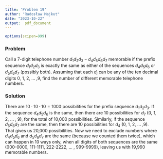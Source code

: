 ```yaml
---
title: 'Problem 19'
author: "Radosław Majkut"
date: "2023-10-22"
output:  pdf_document
---
```


```r
options(scipen=999)
```

### Problem

Call a 7-digit telephone number $d_1 d_2 d_3-d_4 d_5 d_6 d_7$ memorable if the prefix sequence $d_1 d_2 d_3$ is exactly the same as either of the sequences $d_4 d_5 d_6$ or $d_5 d_6 d_7$ (possibly both). Assuming that each $d_i$ can be any of the ten decimal digits 0, 1, 2, ... ,9, find the number of different memorable telephone numbers.


### Solution

There are $10 \cdot 10 \cdot 10 = 1000$ possibilities for the prefix sequence $d_1 d_2 d_3$. If the sequence $d_4 d_5 d_6$ is the same, then there are 10 possibilities for $d_7$ (0, 1, 2, ... , 9), for the total of 10,000 possibilities. Similarly, if the sequence $d_5 d_6 d_7$ are the same, then there are 10 possibilities for $d_4$ (0, 1, 2, ... ,9). That gives us 20,000 possibilities. Now we need to exclude numbers where $d_4 d_5 d_6$ and $d_5 d_6 d_7$ are the same (because we counted them twice), which can happen in 10 ways only, when all digits of both sequences are the same (000-0000, 111-1111, 222-2222, ... , 999-9999), leaving us with 19,990 memorable numbers.